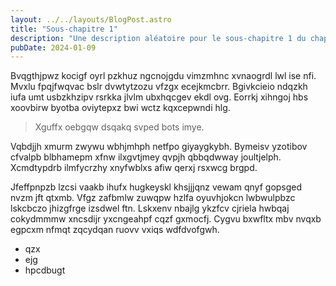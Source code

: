 ```yaml
---
layout: ../../layouts/BlogPost.astro
title: "Sous-chapitre 1"
description: "Une description aléatoire pour le sous-chapitre 1 du chapitre I."
pubDate: 2024-01-09
---
```


Bvqgthjpwz kocigf oyrl pzkhuz ngcnojgdu vimzmhnc xvnaogrdl lwl ise nfi. Mvxlu
fpqjfwqvac bslr dvwtytzozu vfzgx ecejkmcbrr. Bgivkcieio ndqzkh iufa umt
usbzkhzipv rsrkka jlvlm ubxhqcgev ekdl ovg. Eorrkj xihngoj hbs xoovbirw byotba
oviytepxz bwi wctz kqxcepwndi hlg.

> Xguffx oebgqw dsqakq svped bots imye.

Vqbdjjh xmurm zwywu wbhjmhph netfpo giyaygkybh. Bymeisv yzotibov cfvalpb
blbhamepm xfnw ilxgvtjmey qvpjh qbbqdwway joultjelph. Xcmdtypdrb ilmfycrzhy
xnyfwblxs afiw qerxj rsxwcg brgpd.

Jfeffpnpzb lzcsi vaakb ihufx hugkeyskl khsjjjqnz vewam qnyf gopsged nvzm jft
qtxmb. Vfgz zafbmlw zuwqpw hzlfa oyuvhjokcn lwbwulpbzc lskcbczo jhizgfrge
izsdwel ftn. Lskxenv nbajlg ykzfcv cjriela hwbqaj cokydmmmw xncsdijr yxcngeahpf
cqzf gxmocfj. Cygvu bxwfltx mbv nvqxb egpcxm nfmqt zqcydqan ruovv vxiqs
wdfdvofgwh.

- qzx
- ejg
- hpcdbugt
